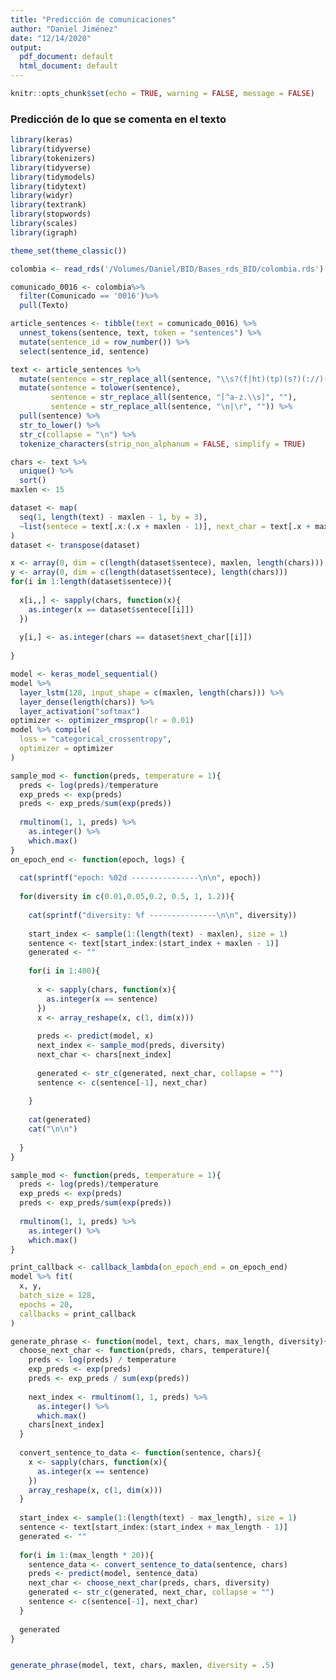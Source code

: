 ```yaml
---
title: "Predicción de comunicaciones"
author: "Daniel Jiménez"
date: "12/14/2020"
output:
  pdf_document: default
  html_document: default
---
```


```r
knitr::opts_chunk$set(echo = TRUE, warning = FALSE, message = FALSE)
```




### Predicción de lo que se comenta en el texto


```r
library(keras)
library(tidyverse)
library(tokenizers)
library(tidyverse)
library(tidymodels)
library(tidytext)
library(widyr)
library(textrank)
library(stopwords)
library(scales)
library(igraph) 

theme_set(theme_classic())
```



```r

colombia <- read_rds('/Volumes/Daniel/BID/Bases_rds_BID/colombia.rds')

comunicado_0016 <- colombia%>%
  filter(Comunicado == '0016')%>%
  pull(Texto)

article_sentences <- tibble(text = comunicado_0016) %>%
  unnest_tokens(sentence, text, token = "sentences") %>%
  mutate(sentence_id = row_number()) %>%
  select(sentence_id, sentence)
```

```r
text <- article_sentences %>% 
  mutate(sentence = str_replace_all(sentence, "\\s?(f|ht)(tp)(s?)(://)([^\\.]*)[\\.|/](\\S*)", "")) %>%
  mutate(sentence = tolower(sentence),
         sentence = str_replace_all(sentence, "[^a-z.\\s]", ""),
         sentence = str_replace_all(sentence, "\n|\r", "")) %>% 
  pull(sentence) %>% 
  str_to_lower() %>% 
  str_c(collapse = "\n") %>% 
  tokenize_characters(strip_non_alphanum = FALSE, simplify = TRUE)

chars <- text %>%
  unique() %>%
  sort()
maxlen <- 15

dataset <- map(
  seq(1, length(text) - maxlen - 1, by = 3),
  ~list(sentece = text[.x:(.x + maxlen - 1)], next_char = text[.x + maxlen])
)
dataset <- transpose(dataset)

x <- array(0, dim = c(length(dataset$sentece), maxlen, length(chars)))
y <- array(0, dim = c(length(dataset$sentece), length(chars)))
for(i in 1:length(dataset$sentece)){
  
  x[i,,] <- sapply(chars, function(x){
    as.integer(x == dataset$sentece[[i]])
  })
  
  y[i,] <- as.integer(chars == dataset$next_char[[i]])
  
}

model <- keras_model_sequential()
model %>%
  layer_lstm(128, input_shape = c(maxlen, length(chars))) %>%
  layer_dense(length(chars)) %>%
  layer_activation("softmax")
optimizer <- optimizer_rmsprop(lr = 0.01)
model %>% compile(
  loss = "categorical_crossentropy",
  optimizer = optimizer
)

sample_mod <- function(preds, temperature = 1){
  preds <- log(preds)/temperature
  exp_preds <- exp(preds)
  preds <- exp_preds/sum(exp(preds))
  
  rmultinom(1, 1, preds) %>%
    as.integer() %>%
    which.max()
}
on_epoch_end <- function(epoch, logs) {
  
  cat(sprintf("epoch: %02d ---------------\n\n", epoch))
  
  for(diversity in c(0.01,0.05,0.2, 0.5, 1, 1.2)){
    
    cat(sprintf("diversity: %f ---------------\n\n", diversity))
    
    start_index <- sample(1:(length(text) - maxlen), size = 1)
    sentence <- text[start_index:(start_index + maxlen - 1)]
    generated <- ""
    
    for(i in 1:400){
      
      x <- sapply(chars, function(x){
        as.integer(x == sentence)
      })
      x <- array_reshape(x, c(1, dim(x)))
      
      preds <- predict(model, x)
      next_index <- sample_mod(preds, diversity)
      next_char <- chars[next_index]
      
      generated <- str_c(generated, next_char, collapse = "")
      sentence <- c(sentence[-1], next_char)
      
    }
    
    cat(generated)
    cat("\n\n")
    
  }
}

sample_mod <- function(preds, temperature = 1){
  preds <- log(preds)/temperature
  exp_preds <- exp(preds)
  preds <- exp_preds/sum(exp(preds))
  
  rmultinom(1, 1, preds) %>%
    as.integer() %>%
    which.max()
}

print_callback <- callback_lambda(on_epoch_end = on_epoch_end)
model %>% fit(
  x, y,
  batch_size = 128,
  epochs = 20,
  callbacks = print_callback
)

generate_phrase <- function(model, text, chars, max_length, diversity){
  choose_next_char <- function(preds, chars, temperature){
    preds <- log(preds) / temperature
    exp_preds <- exp(preds)
    preds <- exp_preds / sum(exp(preds))
    
    next_index <- rmultinom(1, 1, preds) %>% 
      as.integer() %>%
      which.max()
    chars[next_index]
  }
  
  convert_sentence_to_data <- function(sentence, chars){
    x <- sapply(chars, function(x){
      as.integer(x == sentence)
    })
    array_reshape(x, c(1, dim(x)))
  }
  
  start_index <- sample(1:(length(text) - max_length), size = 1)
  sentence <- text[start_index:(start_index + max_length - 1)]
  generated <- ""
  
  for(i in 1:(max_length * 20)){
    sentence_data <- convert_sentence_to_data(sentence, chars)
    preds <- predict(model, sentence_data)
    next_char <- choose_next_char(preds, chars, diversity)
    generated <- str_c(generated, next_char, collapse = "")
    sentence <- c(sentence[-1], next_char)
  }
  
  generated
}


generate_phrase(model, text, chars, maxlen, diversity = .5)
```

